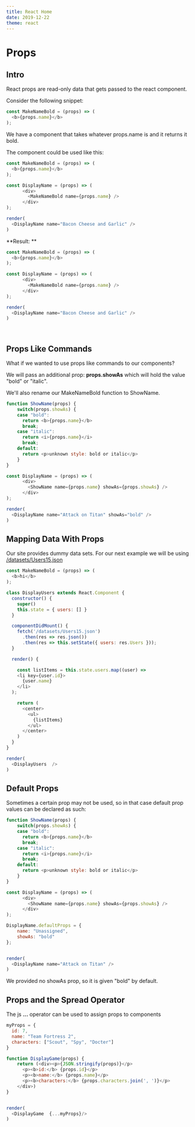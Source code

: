 ```yaml
---
title: React Home
date: 2019-12-22
theme: react
---
```



# Props

## Intro

React props are read-only data that gets passed to the react component. 


Consider the following snippet:

```javascript 
const MakeNameBold = (props) => (
  <b>{props.name}</b>
);
```


We have a component that takes whatever props.name is and it returns it bold.

The component could be used like this:

```javascript noInline=true
const MakeNameBold = (props) => (
  <b>{props.name}</b>
);

const DisplayName = (props) => (
      <div>
        <MakeNameBold name={props.name} />
      </div>
);

render(
  <DisplayName name="Bacon Cheese and Garlic" />
)
```

**Result: **
```javascript render=true noInline=true
const MakeNameBold = (props) => (
  <b>{props.name}</b>
);

const DisplayName = (props) => (
      <div>
        <MakeNameBold name={props.name} />
      </div>
);

render(
  <DisplayName name="Bacon Cheese and Garlic" />
)
```

<br />

## Props Like Commands
What if we wanted to use props like commands to our components?

We will pass an additional prop: **props.showAs** which will hold the value "bold" or "italic".

We'll also rename our MakeNameBold function to ShowName.


```javascript live=true noInline=true
function ShowName(props) {
    switch(props.showAs) {
    case "bold":
      return <b>{props.name}</b>
      break;
    case "italic":
      return <i>{props.name}</i>
      break;
    default:
      return <p>unknown style: bold or italic</p>
    }
} 

const DisplayName = (props) => (
      <div>
        <ShowName name={props.name} showAs={props.showAs} />
      </div>
);

render(
  <DisplayName name="Attack on Titan" showAs="bold" />
)
```

## Mapping Data With Props

Our site provides dummy data sets. For our next example we will be using [/datasets/Users15.json](/datasets/Users15.json)

```javascript live=true noInline=true
const MakeNameBold = (props) => (
  <b>hi</b>
);

class DisplayUsers extends React.Component {
  constructor() {
    super()
    this.state = { users: [] }
  }

  componentDidMount() {
    fetch('/datasets/Users15.json')
      .then(res => res.json())
      .then(res => this.setState({ users: res.Users }));
  }

  render() {

    const listItems = this.state.users.map((user) =>
    <li key={user.id}>
      {user.name}
    </li>
  );

    return (
      <center>
        <ul>
          {listItems}
        </ul>
      </center>
    )
  }
}

render(
  <DisplayUsers  />
)
```

## Default Props

Sometimes a certain prop may not be used, so in that case default prop values can be declared as such:

```javascript live=true noInline=true
function ShowName(props) {
    switch(props.showAs) {
    case "bold":
      return <b>{props.name}</b>
      break;
    case "italic":
      return <i>{props.name}</i>
      break;
    default:
      return <p>unknown style: bold or italic</p>
    }
} 

const DisplayName = (props) => (
      <div>
        <ShowName name={props.name} showAs={props.showAs} />
      </div>
);

DisplayName.defaultProps = {
    name: "Unassigned",
    showAs: "bold"
};


render(
  <DisplayName name="Attack on Titan" />
)
```

We provided no showAs prop, so it is given "bold" by default.


## Props and the Spread Operator

The js **...** operator can be used to assign props to components

```javascript live=true noInline=true
myProps = {
  id: 7,
  name: "Team Fortress 2",
  characters: ["Scout", "Spy", "Docter"]
}

function DisplayGame(props) {
    return (<div><p>{JSON.stringify(props)}</p>
      <p><b>id:</b> {props.id}</p>
      <p><b>name:</b> {props.name}</p>
      <p><b>characters:</b> {props.characters.join(', ')}</p>
    </div>)
} 


render(
  <DisplayGame  {...myProps}/>
)
```


<PrevNextNav next="/tutorials/react/state" home="/tutorials/react/" prev="/tutorials/react/components" />

